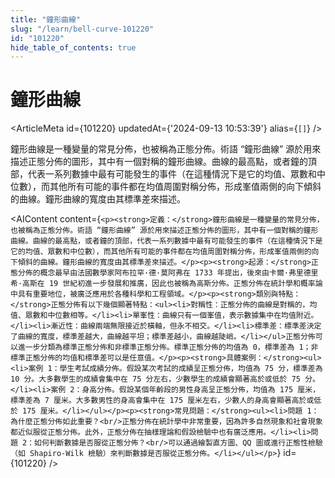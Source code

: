 ```yaml
---
title: "鐘形曲線"
slug: "/learn/bell-curve-101220"
id: "101220"
hide_table_of_contents: true
---
```



# 鐘形曲線

<ArticleMeta id={101220} updatedAt={'2024-09-13 10:53:39'} alias={`[]`} />
<div className='border-solid border-b border-t-0 my-4 border-[var(--ifm-color-gray-300)]' />

鐘形曲線是一種變量的常見分佈，也被稱為正態分佈。術語 “鐘形曲線” 源於用來描述正態分佈的圖形，其中有一個對稱的鐘形曲線。曲線的最高點，或者鐘的頂部，代表一系列數據中最有可能發生的事件（在這種情況下是它的均值、眾數和中位數），而其他所有可能的事件都在均值周圍對稱分佈，形成峯值兩側的向下傾斜的曲線。鐘形曲線的寬度由其標準差來描述。

<AIContent content={`<p><strong>定義：</strong>鐘形曲線是一種變量的常見分佈，也被稱為正態分佈。術語 “鐘形曲線” 源於用來描述正態分佈的圖形，其中有一個對稱的鐘形曲線。曲線的最高點，或者鐘的頂部，代表一系列數據中最有可能發生的事件（在這種情況下是它的均值、眾數和中位數），而其他所有可能的事件都在均值周圍對稱分佈，形成峯值兩側的向下傾斜的曲線。鐘形曲線的寬度由其標準差來描述。</p><p><strong>起源：</strong>正態分佈的概念最早由法國數學家阿布拉罕·德·莫阿弗在 1733 年提出，後來由卡爾·弗里德里希·高斯在 19 世紀初進一步發展和推廣，因此也被稱為高斯分佈。正態分佈在統計學和概率論中具有重要地位，被廣泛應用於各種科學和工程領域。</p><p><strong>類別與特點：</strong>正態分佈有以下幾個顯著特點：<ul><li>對稱性：正態分佈的曲線是對稱的，均值、眾數和中位數相等。</li><li>單峯性：曲線只有一個峯值，表示數據集中在均值附近。</li><li>漸近性：曲線兩端無限接近於橫軸，但永不相交。</li><li>標準差：標準差決定了曲線的寬度，標準差越大，曲線越平坦；標準差越小，曲線越陡峭。</li></ul>正態分佈可以進一步分類為標準正態分佈和非標準正態分佈。標準正態分佈的均值為 0，標準差為 1；非標準正態分佈的均值和標準差可以是任意值。</p><p><strong>具體案例：</strong><ul><li>案例 1：學生考試成績分佈。假設某次考試的成績呈正態分佈，均值為 75 分，標準差為 10 分。大多數學生的成績會集中在 75 分左右，少數學生的成績會顯著高於或低於 75 分。</li><li>案例 2：身高分佈。假設某個年齡段的男性身高呈正態分佈，均值為 175 厘米，標準差為 7 厘米。大多數男性的身高會集中在 175 厘米左右，少數人的身高會顯著高於或低於 175 厘米。</li></ul></p><p><strong>常見問題：</strong><ul><li>問題 1：為什麼正態分佈如此重要？<br/>正態分佈在統計學中非常重要，因為許多自然現象和社會現象都近似服從正態分佈。此外，正態分佈在抽樣理論和假設檢驗中也有廣泛應用。</li><li>問題 2：如何判斷數據是否服從正態分佈？<br/>可以通過繪製直方圖、QQ 圖或進行正態性檢驗（如 Shapiro-Wilk 檢驗）來判斷數據是否服從正態分佈。</li></ul></p>`} id={101220} />
